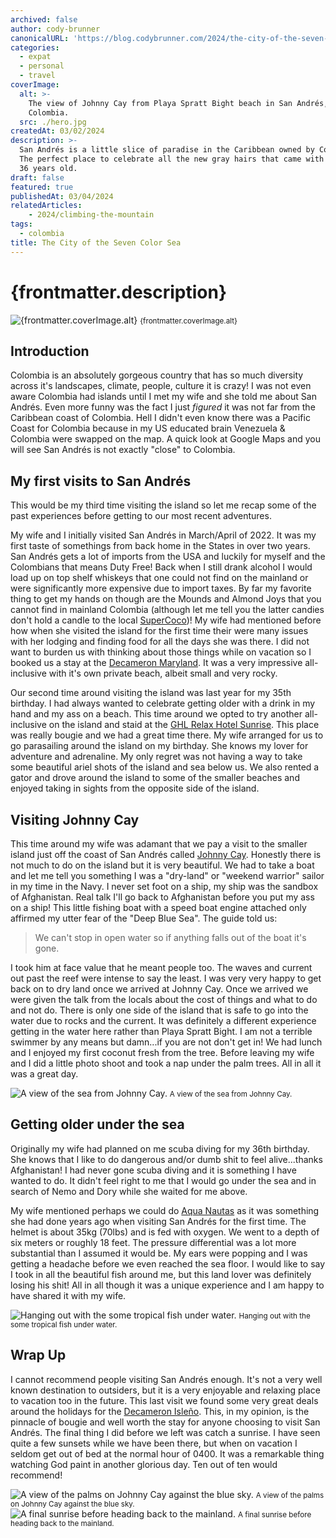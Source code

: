 ```yaml
---
archived: false
author: cody-brunner
canonicalURL: 'https://blog.codybrunner.com/2024/the-city-of-the-seven-color-sea'
categories:
  - expat
  - personal
  - travel
coverImage:
  alt: >-
    The view of Johnny Cay from Playa Spratt Bight beach in San Andrés,
    Colombia.
  src: ./hero.jpg
createdAt: 03/02/2024
description: >-
  San Andrés is a little slice of paradise in the Caribbean owned by Colombia.
  The perfect place to celebrate all the new gray hairs that came with turning
  36 years old.
draft: false
featured: true
publishedAt: 03/04/2024
relatedArticles:
	- 2024/climbing-the-mountain
tags:
  - colombia
title: The City of the Seven Color Sea
---
```




# {frontmatter.description}

<div class='flex flex-col items-center gap-2'>
	<Image
		alt={frontmatter.coverImage.alt}
		class='object-cover'
		fetchpriority='high'
		height={400}
		quality={100}
		src={heroImage}
		width={800}
	/>
	<small>{frontmatter.coverImage.alt}</small>
</div>

## Introduction

Colombia is an absolutely gorgeous country that has so much diversity across it's landscapes, climate, people, culture it is crazy! I was not even aware Colombia had islands until I met my wife and she told me about San Andrés. Even more funny was the fact I just _figured_ it was not far from the Caribbean coast of Colombia. Hell I didn't even know there was a Pacific Coast for Colombia because in my US educated brain Venezuela & Colombia were swapped on the map. A quick look at Google Maps and you will see San Andrés is not exactly "close" to Colombia.

## My first visits to San Andrés

This would be my third time visiting the island so let me recap some of the past experiences before getting to our most recent adventures.

My wife and I initially visited San Andrés in March/April of 2022. It was my first taste of somethings from back home in the States in over two years. San Andrés gets a lot of imports from the USA and luckily for myself and the Colombians that means Duty Free! Back when I still drank alcohol I would load up on top shelf whiskeys that one could not find on the mainland or were significantly more expensive due to import taxes. By far my favorite thing to get my hands on though are the Mounds and Almond Joys that you cannot find in mainland Colombia (although let me tell you the latter candies don't hold a candle to the local [SuperCoco](https://www.super.com.co/search/?m=supercoco))! My wife had mentioned before how when she visited the island for the first time their were many issues with her lodging and finding food for all the days she was there. I did not want to burden us with thinking about those things while on vacation so I booked us a stay at the [Decameron Maryland](https://maps.app.goo.gl/k6i4pxLUoUmT4PuY7). It was a very impressive all-inclusive with it's own private beach, albeit small and very rocky.

Our second time around visiting the island was last year for my 35th birthday. I had always wanted to celebrate getting older with a drink in my hand and my ass on a beach. This time around we opted to try another all-inclusive on the island and staid at the [GHL Relax Hotel Sunrise](https://maps.app.goo.gl/1EJuhxpB8FknQLTX8). This place was really bougie and we had a great time there. My wife arranged for us to go parasailing around the island on my birthday. She knows my lover for adventure and adrenaline. My only regret was not having a way to take some beautiful ariel shots of the island and sea below us. We also rented a gator and drove around the island to some of the smaller beaches and enjoyed taking in sights from the opposite side of the island.

## Visiting Johnny Cay

This time around my wife was adamant that we pay a visit to the smaller island just off the coast of San Andrés called [Johnny Cay](https://maps.app.goo.gl/b9Ea4z1UBGPAy9cC7). Honestly there is not much to do on the island but it is very beautiful. We had to take a boat and let me tell you something I was a "dry-land" or "weekend warrior" sailor in my time in the Navy. I never set foot on a ship, my ship was the sandbox of Afghanistan. Real talk I'll go back to Afghanistan before you put my ass on a ship! This little fishing boat with a speed boat engine attached only affirmed my utter fear of the "Deep Blue Sea". The guide told us:

> We can't stop in open water so if anything falls out of the boat it's gone.

I took him at face value that he meant people too. The waves and current out past the reef were intense to say the least. I was very very happy to get back on to dry land once we arrived at Johnny Cay. Once we arrived we were given the talk from the locals about the cost of things and what to do and not do. There is only one side of the island that is safe to go into the water due to rocks and the current. It was definitely a different experience getting in the water here rather than Playa Spratt Bight. I am not a terrible swimmer by any means but damn...if you are not don't get in! We had lunch and I enjoyed my first coconut fresh from the tree. Before leaving my wife and I did a little photo shoot and took a nap under the palm trees. All in all it was a great day.

<div class='flex flex-col items-center gap-2'>
	<Image
		alt="A view of the sea from Johnny Cay."
		class='object-cover'
		fetchpriority='high'
		height={400}
		quality={100}
		src={imageThree}
		width={800}
	/>
	<small>A view of the sea from Johnny Cay.</small>
</div>

## Getting older under the sea

Originally my wife had planned on me scuba diving for my 36th birthday. She knows that I like to do dangerous and/or dumb shit to feel alive...thanks Afghanistan! I had never gone scuba diving and it is something I have wanted to do. It didn't feel right to me that I would go under the sea and in search of Nemo and Dory while she waited for me above.

My wife mentioned perhaps we could do [Aqua Nautas](https://aqua-nautas.com/) as it was something she had done years ago when visiting San Andrés for the first time. The helmet is about 35kg (70lbs) and is fed with oxygen. We went to a depth of six meters or roughly 18 feet. The pressure differential was a lot more substantial than I assumed it would be. My ears were popping and I was getting a headache before we even reached the sea floor. I would like to say I took in all the beautiful fish around me, but this land lover was definitely losing his shit! All in all though it was a unique experience and I am happy to have shared it with my wife.

<div class='flex flex-col items-center gap-2'>
	<Image
		alt="Hanging out with the some tropical fish under water."
		class='object-cover'
		fetchpriority='high'
		height={400}
		quality={100}
		src={imageOne}
		width={800}
	/>
	<small>Hanging out with the some tropical fish under water.</small>
</div>

## Wrap Up

I cannot recommend people visiting San Andrés enough. It's not a very well known destination to outsiders, but it is a very enjoyable and relaxing place to vacation too in the future. This last visit we found some very great deals around the holidays for the [Decameron Isleño](https://maps.app.goo.gl/yBf3K7pqHdhJwoSY7). This, in my opinion, is the pinnacle of bougie and well worth the stay for anyone choosing to visit San Andrés. The final thing I did before we left was catch a sunrise. I have seen quite a few sunsets while we have been there, but when on vacation I seldom get out of bed at the normal hour of 0400. It was a remarkable thing watching God paint in another glorious day. Ten out of ten would recommend!

<div class='flex flex-col items-center gap-2'>
	<Image
		alt="A view of the palms on Johnny Cay against the blue sky."
		class='object-cover'
		fetchpriority='high'
		height={400}
		quality={100}
		src={imageFour}
		width={800}
	/>
	<small>A view of the palms on Johnny Cay against the blue sky.</small>
</div>

<div class='flex flex-col items-center gap-2'>
	<Image
		alt="A final sunrise before heading back to the mainland."
		class='object-cover'
		fetchpriority='high'
		height={400}
		quality={100}
		src={imageTwo}
		width={800}
	/>
	<small>A final sunrise before heading back to the mainland.</small>
</div>

<Signature />
